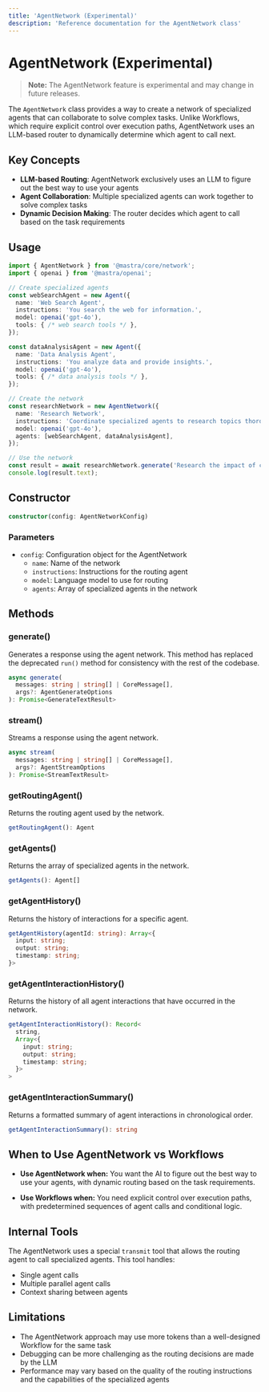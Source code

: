 ```yaml
---
title: 'AgentNetwork (Experimental)'
description: 'Reference documentation for the AgentNetwork class'
---
```


# AgentNetwork (Experimental)

> **Note:** The AgentNetwork feature is experimental and may change in future releases.

The `AgentNetwork` class provides a way to create a network of specialized agents that can collaborate to solve complex tasks. Unlike Workflows, which require explicit control over execution paths, AgentNetwork uses an LLM-based router to dynamically determine which agent to call next.

## Key Concepts

- **LLM-based Routing**: AgentNetwork exclusively uses an LLM to figure out the best way to use your agents
- **Agent Collaboration**: Multiple specialized agents can work together to solve complex tasks
- **Dynamic Decision Making**: The router decides which agent to call based on the task requirements

## Usage

```typescript
import { AgentNetwork } from '@mastra/core/network';
import { openai } from '@mastra/openai';

// Create specialized agents
const webSearchAgent = new Agent({
  name: 'Web Search Agent',
  instructions: 'You search the web for information.',
  model: openai('gpt-4o'),
  tools: { /* web search tools */ },
});

const dataAnalysisAgent = new Agent({
  name: 'Data Analysis Agent',
  instructions: 'You analyze data and provide insights.',
  model: openai('gpt-4o'),
  tools: { /* data analysis tools */ },
});

// Create the network
const researchNetwork = new AgentNetwork({
  name: 'Research Network',
  instructions: 'Coordinate specialized agents to research topics thoroughly.',
  model: openai('gpt-4o'),
  agents: [webSearchAgent, dataAnalysisAgent],
});

// Use the network
const result = await researchNetwork.generate('Research the impact of climate change on agriculture');
console.log(result.text);
```

## Constructor

```typescript
constructor(config: AgentNetworkConfig)
```

### Parameters

- `config`: Configuration object for the AgentNetwork
  - `name`: Name of the network
  - `instructions`: Instructions for the routing agent
  - `model`: Language model to use for routing
  - `agents`: Array of specialized agents in the network

## Methods

### generate()

Generates a response using the agent network. This method has replaced the deprecated `run()` method for consistency with the rest of the codebase.

```typescript
async generate(
  messages: string | string[] | CoreMessage[],
  args?: AgentGenerateOptions
): Promise<GenerateTextResult>
```

### stream()

Streams a response using the agent network.

```typescript
async stream(
  messages: string | string[] | CoreMessage[],
  args?: AgentStreamOptions
): Promise<StreamTextResult>
```

### getRoutingAgent()

Returns the routing agent used by the network.

```typescript
getRoutingAgent(): Agent
```

### getAgents()

Returns the array of specialized agents in the network.

```typescript
getAgents(): Agent[]
```

### getAgentHistory()

Returns the history of interactions for a specific agent.

```typescript
getAgentHistory(agentId: string): Array<{
  input: string;
  output: string;
  timestamp: string;
}>
```

### getAgentInteractionHistory()

Returns the history of all agent interactions that have occurred in the network.

```typescript
getAgentInteractionHistory(): Record<
  string,
  Array<{
    input: string;
    output: string;
    timestamp: string;
  }>
>
```

### getAgentInteractionSummary()

Returns a formatted summary of agent interactions in chronological order.

```typescript
getAgentInteractionSummary(): string
```

## When to Use AgentNetwork vs Workflows

- **Use AgentNetwork when:** You want the AI to figure out the best way to use your agents, with dynamic routing based on the task requirements.

- **Use Workflows when:** You need explicit control over execution paths, with predetermined sequences of agent calls and conditional logic.

## Internal Tools

The AgentNetwork uses a special `transmit` tool that allows the routing agent to call specialized agents. This tool handles:

- Single agent calls
- Multiple parallel agent calls
- Context sharing between agents

## Limitations

- The AgentNetwork approach may use more tokens than a well-designed Workflow for the same task
- Debugging can be more challenging as the routing decisions are made by the LLM
- Performance may vary based on the quality of the routing instructions and the capabilities of the specialized agents
